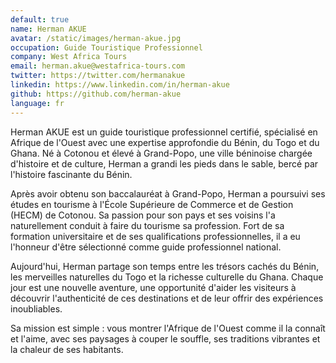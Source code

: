 ```yaml
---
default: true
name: Herman AKUE
avatar: /static/images/herman-akue.jpg
occupation: Guide Touristique Professionnel
company: West Africa Tours
email: herman.akue@westafrica-tours.com
twitter: https://twitter.com/hermanakue
linkedin: https://www.linkedin.com/in/herman-akue
github: https://github.com/herman-akue
language: fr
---
```


Herman AKUE est un guide touristique professionnel certifié, spécialisé en Afrique de l'Ouest avec une expertise approfondie du Bénin, du Togo et du Ghana. Né à Cotonou et élevé à Grand-Popo, une ville béninoise chargée d'histoire et de culture, Herman a grandi les pieds dans le sable, bercé par l'histoire fascinante du Bénin.

Après avoir obtenu son baccalauréat à Grand-Popo, Herman a poursuivi ses études en tourisme à l'École Supérieure de Commerce et de Gestion (HECM) de Cotonou. Sa passion pour son pays et ses voisins l'a naturellement conduit à faire du tourisme sa profession. Fort de sa formation universitaire et de ses qualifications professionnelles, il a eu l'honneur d'être sélectionné comme guide professionnel national.

Aujourd'hui, Herman partage son temps entre les trésors cachés du Bénin, les merveilles naturelles du Togo et la richesse culturelle du Ghana. Chaque jour est une nouvelle aventure, une opportunité d'aider les visiteurs à découvrir l'authenticité de ces destinations et de leur offrir des expériences inoubliables.

Sa mission est simple : vous montrer l'Afrique de l'Ouest comme il la connaît et l'aime, avec ses paysages à couper le souffle, ses traditions vibrantes et la chaleur de ses habitants.